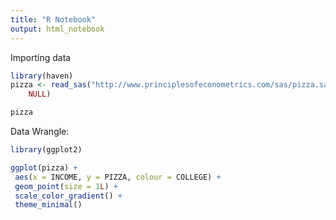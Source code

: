 ```yaml
---
title: "R Notebook"
output: html_notebook
---
```


Importing data

```r
library(haven)
pizza <- read_sas("http://www.principlesofeconometrics.com/sas/pizza.sas7bdat", 
    NULL)

pizza
```

Data Wrangle:
```r

library(ggplot2)

ggplot(pizza) +
 aes(x = INCOME, y = PIZZA, colour = COLLEGE) +
 geom_point(size = 1L) +
 scale_color_gradient() +
 theme_minimal()

```

